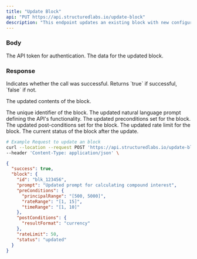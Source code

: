 ```yaml
---
title: "Update Block"
api: "PUT https://api.structuredlabs.io/update-block"
description: "This endpoint updates an existing block with new configurations or modifications."
---
```


### Body

<ParamField query="apiToken" type="string" optional="false">
  The API token for authentication.
</ParamField>

<ParamField query="updatedBlock" type="object" optional="false">
  The data for the updated block.
</ParamField>

### Response

<ResponseField name="success" type="boolean">
  Indicates whether the call was successful. Returns `true` if successful,
  `false` if not.
</ResponseField>

<ResponseField name="block" type="object">

The updated contents of the block.

<Expandable title="Toggle object">

<ResponseField name="id" type="string">
  The unique identifier of the block.
</ResponseField>

<ResponseField name="prompt" type="string">
  The updated natural language prompt defining the API's functionality.
</ResponseField>

<ResponseField name="preConditions" type="object">
  The updated preconditions set for the block.
</ResponseField>

<ResponseField name="postConditions" type="object">
  The updated post-conditions set for the block.
</ResponseField>

<ResponseField name="rateLimit" type="number">
  The updated rate limit for the block.
</ResponseField>

<ResponseField name="status" type="string">
  The current status of the block after the update.
</ResponseField>

</Expandable>

</ResponseField>

<RequestExample>

```bash Example Request
# Example Request to update an block
curl --location --request POST 'https://api.structuredlabs.io/update-block?apiToken={apiToken}&updatedBlock={updatedBlock}' \
--header 'Content-Type: application/json' \
```

</RequestExample>

<ResponseExample>

```json Response
{
  "success": true,
  "block": {
    "id": "blk_123456",
    "prompt": "Updated prompt for calculating compound interest",
    "preConditions": {
      "principalRange": "[500, 5000]",
      "rateRange": "[1, 15]",
      "timeRange": "[1, 10]"
    },
    "postConditions": {
      "resultFormat": "currency"
    },
    "rateLimit": 50,
    "status": "updated"
  }
}
```

</ResponseExample>

